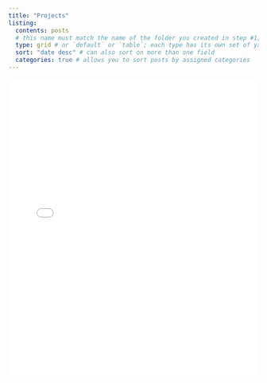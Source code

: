 ```yaml
---
title: "Projects"
listing: 
  contents: posts
  # this name must match the name of the folder you created in step #1; here, all Quarto docs in the `posts` directory will be included on your listing page
  type: grid # or `default` or `table`; each type has its own set of yaml options to include
  sort: "date desc" # can also sort on more than one field
  categories: true # allows you to sort posts by assigned categories 
---
```


::: {style="height: 600px;"}
<iframe src="human-wildlife.pdf" width="100%" height="100%" style="border: none;"></iframe>
:::
